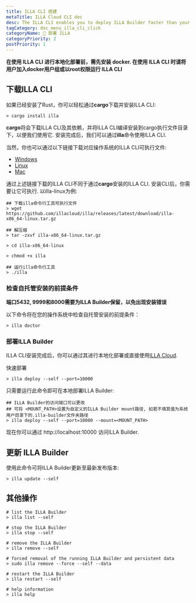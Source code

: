 ```yaml
---
title: ILLA CLI 搭建
metaTitle: ILLA Cloud CLI doc
desc: The ILLA CLI enables you to deploy ILLA Builder faster than your imagination.
tagCategory: doc_menu_illa_cli_click
categoryName: 👷 部署 ILLA
categoryPriority: 2
postPriority: 1
---
```


**在使用 ILLA CLI 进行本地化部署前，需先安装 docker. 在使用 ILLA CLI 时请将用户加入docker用户组或以root权限运行 ILLA CLI**

## 下载ILLA CLI

如果已经安装了Rust，你可以轻松通过**cargo**下载并安装ILLA CLI:

```
> cargo install illa
```

**cargo**将会下载ILLA CLI及其依赖，并将ILLA CLI编译安装到cargo执行文件目录下，以便我们使用它.
安装完成后，我们可以通过**illa**命令使用ILLA CLI.

当然，你也可以通过以下链接下载对应操作系统的ILLA CLI可执行文件:

-   [Windows](https://github.com/illacloud/illa/releases/latest/download/illa-x86_64-win.zip)
-   [Linux](https://github.com/illacloud/illa/releases/latest/download/illa-x86_64-Linux.tar.gz)
-   [Mac](https://github.com/illacloud/illa/releases/latest/download/illa-x86_64-macos.tar.gz)

通过上述链接下载的ILLA CLI不同于通过**cargo**安装的ILLA CLI. 安装CLI后，你需要让它可执行. 以illa-linux为例:

```
## 下载illa命令行工具可执行文件
> wget https://github.com/illacloud/illa/releases/latest/download/illa-x86_64-linux.tar.gz

## 解压缩
> tar -zxvf illa-x86_64-linux.tar.gz

> cd illa-x86_64-linux

> chmod +x illa

## 运行illa命令行工具
> ./illa

```

### 检查自托管安装的前提条件

**端口5432, 9999和8000需要为ILLA Builder保留，以免出现安装错误**

以下命令将在您的操作系统中检查自托管安装的前提条件：

```
> illa doctor
```

### 部署ILLA Builder

ILLA CLI安装完成后，你可以通过其进行本地化部署或直接使用[ILLA Cloud](https://cloud.illacloud.com/).

快速部署

```
> illa deploy --self --port=10000
```

只需要运行此命令即可在本地部署ILLA Builder:

```
## ILLA Builder的访问端口可以更改
## 可将 <MOUNT_PATH>设置为自定义的ILLA Builder mount路径, 如若不填其值为系统用户目录下的.illa-builder文件夹路径
> illa deploy --self --port=10000 --mount=<MOUNT_PATH>
```

现在你可以通过 http://localhost:10000 访问ILLA Builder.

## 更新 ILLA Builder

使用此命令可将ILLA Builder更新至最新发布版本:

```
> illa update --self
```

## 其他操作

```
# list the ILLA Builder
> illa list --self

# stop the ILLA Builder
> illa stop --self

# remove the ILLA Builder
> illa remove --self

# forced removal of the running ILLA Builder and persistent data
> sudo illa remove --force --self --data

# restart the ILLA Builder
> illa restart --self

# help information
> illa help
```
